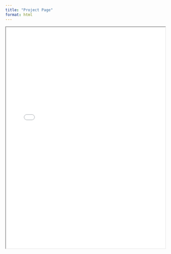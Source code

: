 ```yaml
---
title: "Project Page"
format: html
---
```


<iframe src="MBRSReport.pdf" width="100%" height="700px">

</iframe>
